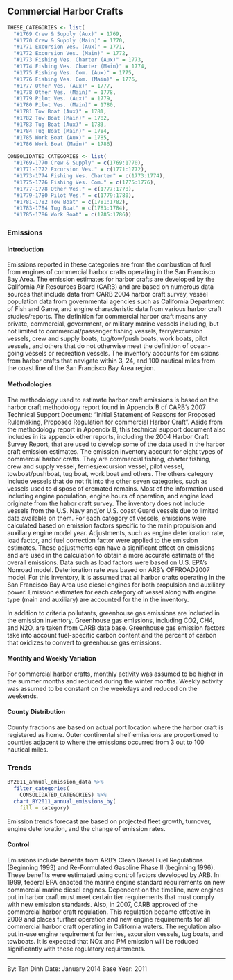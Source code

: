 ## Commercial Harbor Crafts {#mobile-CHC}

```r
THESE_CATEGORIES <- list(
  "#1769 Crew & Supply (Aux)" = 1769, 
  "#1770 Crew & Supply (Main)" = 1770, 
  "#1771 Excursion Ves. (Aux)" = 1771, 
  "#1772 Excursion Ves. (Main)" = 1772, 
  "#1773 Fishing Ves. Charter (Aux)" = 1773, 
  "#1774 Fishing Ves. Charter (Main)" = 1774, 
  "#1775 Fishing Ves. Com. (Aux)" = 1775, 
  "#1776 Fishing Ves. Com. (Main)" = 1776, 
  "#1777 Other Ves. (Aux)" = 1777, 
  "#1778 Other Ves. (Main)" = 1778, 
  "#1779 Pilot Ves. (Aux)" = 1779, 
  "#1780 Pilot Ves. (Main)" = 1780, 
  "#1781 Tow Boat (Aux)" = 1781, 
  "#1782 Tow Boat (Main)" = 1782, 
  "#1783 Tug Boat (Aux)" = 1783,
  "#1784 Tug Boat (Main)" = 1784, 
  "#1785 Work Boat (Aux)" = 1785, 
  "#1786 Work Boat (Main)" = 1786)

CONSOLIDATED_CATEGORIES <- list(
  "#1769-1770 Crew & Supply" = c(1769:1770), 
  "#1771-1772 Excursion Ves." = c(1771:1772),
  "#1773-1774 Fishing Ves. Charter" = c(1773:1774), 
  "#1775-1776 Fishing Ves. Com." = c(1775:1776), 
  "#1777-1778 Other Ves." = c(1777:1778), 
  "#1779-1780 Pilot Ves." = c(1779:1780), 
  "#1781-1782 Tow Boat" = c(1781:1782), 
  "#1783-1784 Tug Boat" = c(1783:1784), 
  "#1785-1786 Work Boat" = c(1785:1786))
```

### Emissions

#### Introduction {-}

Emissions reported in these categories are from the combustion of fuel from engines of commercial harbor crafts operating in the San Francisco Bay Area. The emission estimates for harbor crafts are developed by the California Air Resources Board (CARB) and are based on numerous data sources that include data from CARB 2004 harbor craft survey, vessel population data from governmental agencies such as California Department of Fish and Game, and engine characteristic data from various harbor craft studies/reports. The definition for commercial harbor craft means any private, commercial, government, or military marine vessels including, but not limited to commercial/passenger fishing vessels, ferry/excursion vessels, crew and supply boats, tug/tow/push boats, work boats, pilot vessels, and others that do not otherwise meet the definition of ocean-going vessels or recreation vessels. The inventory accounts for emissions from harbor crafts that navigate within 3, 24, and 100 nautical miles from the coast line of the San Francisco Bay Area region.

#### Methodologies {-}

The methodology used to estimate harbor craft emissions is based on the harbor craft methodology report found in Appendix B of CARB’s 2007 Technical Support Document: “Initial Statement of Reasons for Proposed Rulemaking, Proposed Regulation for commercial Harbor Craft”. Aside from the methodology report in Appendix B, this technical support document also includes in its appendix other reports, including the 2004 Harbor Craft Survey Report, that are used to develop some of the data used in the harbor craft emission estimates.
The emission inventory account for eight types of commercial harbor crafts. They are commercial fishing, charter fishing, crew and supply vessel, ferries/excursion vessel, pilot vessel, towboat/pushboat, tug boat, work boat and others. The others category include vessels that do not fit into the other seven categories, such as vessels used to dispose of cremated remains. Most of the information used including engine population, engine hours of operation, and engine load originate from the habor craft survey. The inventory does not include vessels from the U.S. Navy and/or U.S. coast Guard vessels due to limited data available on them.
For each category of vessels, emissions were calculated based on emission factors specific to the main propulsion and auxiliary engine model year. Adjustments, such as engine deterioration rate, load factor, and fuel correction factor were applied to the emission estimates. These adjustments can have a significant effect on emissions and are used in the calculation to obtain a more accurate estimate of the overall emissions. Data such as load factors were based on U.S. EPA’s Nonroad model. Deterioration rate was based on ARB’s OFFROAD2007 model. For this inventory, it is assumed that all harbor crafts operating in the San Francisco Bay Area use diesel engines for both propulsion and auxiliary power. Emission estimates for each category of vessel along with engine type (main and auxiliary) are accounted for the in the inventory.

In addition to criteria pollutants, greenhouse gas emissions are included in the emission inventory. Greenhouse gas emissions, including CO2, CH4, and N2O, are taken from CARB data base. Greenhouse gas emission factors take into account fuel-specific carbon content and the percent of carbon that oxidizes to convert to greenhouse gas emissions.

#### Monthly and Weekly Variation {-}

For commercial harbor crafts, monthly activity was assumed to be higher in the summer months and reduced during the winter months. Weekly activity was assumed to be constant on the weekdays and reduced on the weekends.

#### County Distribution {-}

County fractions are based on actual port location where the harbor craft is registered as home. Outer continental shelf emissions are proportioned to counties adjacent to where the emissions occurred from 3 out to 100 nautical miles.

### Trends

```r
BY2011_annual_emission_data %>%
  filter_categories(
    CONSOLIDATED_CATEGORIES) %>%
  chart_BY2011_annual_emissions_by(
    fill = category) 
```

Emission trends forecast are based on projected fleet growth, turnover, engine deterioration, and the change of emission rates.

#### Control

Emissions include benefits from ARB's Clean Diesel Fuel Regulations (Beginning 1993) and Re-Formulated Gasoline Phase II (beginning 1996). These benefits were estimated using control factors developed by ARB. In 1999, federal EPA enacted the marine engine standard requirements on new commercial marine diesel engines. Dependent on the timeline, new engines put in harbor craft must meet certain tier requirements that must comply with new emission standards. Also, in 2007, CARB approved of the commercial harbor craft regulation. This regulation became effective in 2009 and places further operation and new engine requirements for all commercial harbor craft operating in California waters. The regulation also put in-use engine requirement for ferries, excursion vessels, tug boats, and towboats. It is expected that NOx and PM emission will be reduced significantly with these regulatory requirements.

***

By: Tan Dinh
Date: January 2014
Base Year: 2011
